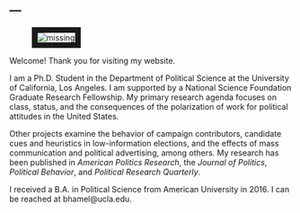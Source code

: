 ---
---

<link rel="stylesheet" href="styles.css" type="text/css">
<link rel="stylesheet" href="site_libs/academicons-1.8.6/css/academicons.css" type="text/css">

<div id="columns">
  <div id="left">
  <figure>
  <img src="images/hamel_photo.jpg" style="border:10px solid;" alt = "missing" />
  </figure>
  </div>
  <div id="right">
  <p>Welcome! Thank you for visiting my website.</p>
  <p>I am a Ph.D. Student in the Department of Political Science at the University of California, Los Angeles. I am supported by a National Science Foundation Graduate Research Fellowship. My primary research agenda focuses on class, status, and the consequences of the polarization of work for political attitudes in the United States. </p>
  <p> Other projects examine the behavior of campaign contributors, candidate cues and heuristics in low-information elections, and the effects of mass communication and political advertising, among others. My research has been published in *American Politics Research*, the *Journal of Politics*, *Political Behavior*, and *Political Research Quarterly*.</p>
  <p> I received a B.A. in Political Science from American University in 2016. I can be reached at bhamel@ucla.edu.</p>
  </div>
  </div>